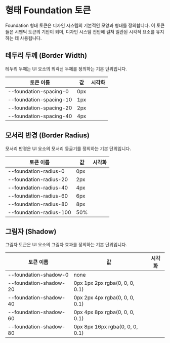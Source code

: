 
<Meta title="Tokens/Foundation/Shape" />

# 형태 Foundation 토큰

Foundation 형태 토큰은 디자인 시스템의 기본적인 모양과 형태를 정의합니다. 이 토큰들은 시맨틱 토큰의 기반이 되며, 디자인 시스템 전반에 걸쳐 일관된 시각적 요소를 유지하는 데 사용됩니다.

## 테두리 두께 (Border Width)

테두리 두께는 UI 요소의 외곽선 두께를 정의하는 기본 단위입니다.

<div className="sb-unstyled">
  <div style={{ marginBottom: '32px' }}>
    <table style={{ borderCollapse: 'collapse', width: '100%' }}>
      <thead>
        <tr style={{ borderBottom: '1px solid #ddd' }}>
          <th style={{ textAlign: 'left', padding: '12px 8px' }}>토큰 이름</th>
          <th style={{ textAlign: 'left', padding: '12px 8px' }}>값</th>
          <th style={{ textAlign: 'left', padding: '12px 8px' }}>시각화</th>
        </tr>
      </thead>
      <tbody>
        <tr style={{ borderBottom: '1px solid #ddd' }}>
          <td style={{ padding: '12px 8px' }}>--foundation-spacing-0</td>
          <td style={{ padding: '12px 8px' }}>0px</td>
          <td style={{ padding: '12px 8px' }}>
            <div style={{ 
              width: '60px', 
              height: '60px', 
              background: '#f0f0f0',
              border: '0px solid #1E88E5'
            }}></div>
          </td>
        </tr>
        <tr style={{ borderBottom: '1px solid #ddd' }}>
          <td style={{ padding: '12px 8px' }}>--foundation-spacing-10</td>
          <td style={{ padding: '12px 8px' }}>1px</td>
          <td style={{ padding: '12px 8px' }}>
            <div style={{ 
              width: '60px', 
              height: '60px', 
              background: '#f0f0f0',
              border: '1px solid #1E88E5'
            }}></div>
          </td>
        </tr>
        <tr style={{ borderBottom: '1px solid #ddd' }}>
          <td style={{ padding: '12px 8px' }}>--foundation-spacing-20</td>
          <td style={{ padding: '12px 8px' }}>2px</td>
          <td style={{ padding: '12px 8px' }}>
            <div style={{ 
              width: '60px', 
              height: '60px', 
              background: '#f0f0f0',
              border: '2px solid #1E88E5'
            }}></div>
          </td>
        </tr>
        <tr style={{ borderBottom: '1px solid #ddd' }}>
          <td style={{ padding: '12px 8px' }}>--foundation-spacing-40</td>
          <td style={{ padding: '12px 8px' }}>4px</td>
          <td style={{ padding: '12px 8px' }}>
            <div style={{ 
              width: '60px', 
              height: '60px', 
              background: '#f0f0f0',
              border: '4px solid #1E88E5'
            }}></div>
          </td>
        </tr>
      </tbody>
    </table>
  </div>
</div>

## 모서리 반경 (Border Radius)

모서리 반경은 UI 요소의 모서리 둥글기를 정의하는 기본 단위입니다.

<div className="sb-unstyled">
  <div style={{ marginBottom: '32px' }}>
    <table style={{ borderCollapse: 'collapse', width: '100%' }}>
      <thead>
        <tr style={{ borderBottom: '1px solid #ddd' }}>
          <th style={{ textAlign: 'left', padding: '12px 8px' }}>토큰 이름</th>
          <th style={{ textAlign: 'left', padding: '12px 8px' }}>값</th>
          <th style={{ textAlign: 'left', padding: '12px 8px' }}>시각화</th>
        </tr>
      </thead>
      <tbody>
        <tr style={{ borderBottom: '1px solid #ddd' }}>
          <td style={{ padding: '12px 8px' }}>--foundation-radius-0</td>
          <td style={{ padding: '12px 8px' }}>0px</td>
          <td style={{ padding: '12px 8px' }}>
            <div style={{ 
              width: '60px', 
              height: '60px', 
              background: '#1E88E5',
              borderRadius: '0px'
            }}></div>
          </td>
        </tr>
        <tr style={{ borderBottom: '1px solid #ddd' }}>
          <td style={{ padding: '12px 8px' }}>--foundation-radius-20</td>
          <td style={{ padding: '12px 8px' }}>2px</td>
          <td style={{ padding: '12px 8px' }}>
            <div style={{ 
              width: '60px', 
              height: '60px', 
              background: '#1E88E5',
              borderRadius: '2px'
            }}></div>
          </td>
        </tr>
        <tr style={{ borderBottom: '1px solid #ddd' }}>
          <td style={{ padding: '12px 8px' }}>--foundation-radius-40</td>
          <td style={{ padding: '12px 8px' }}>4px</td>
          <td style={{ padding: '12px 8px' }}>
            <div style={{ 
              width: '60px', 
              height: '60px', 
              background: '#1E88E5',
              borderRadius: '4px'
            }}></div>
          </td>
        </tr>
        <tr style={{ borderBottom: '1px solid #ddd' }}>
          <td style={{ padding: '12px 8px' }}>--foundation-radius-60</td>
          <td style={{ padding: '12px 8px' }}>6px</td>
          <td style={{ padding: '12px 8px' }}>
            <div style={{ 
              width: '60px', 
              height: '60px', 
              background: '#1E88E5',
              borderRadius: '6px'
            }}></div>
          </td>
        </tr>
        <tr style={{ borderBottom: '1px solid #ddd' }}>
          <td style={{ padding: '12px 8px' }}>--foundation-radius-80</td>
          <td style={{ padding: '12px 8px' }}>8px</td>
          <td style={{ padding: '12px 8px' }}>
            <div style={{ 
              width: '60px', 
              height: '60px', 
              background: '#1E88E5',
              borderRadius: '8px'
            }}></div>
          </td>
        </tr>
        <tr style={{ borderBottom: '1px solid #ddd' }}>
          <td style={{ padding: '12px 8px' }}>--foundation-radius-100</td>
          <td style={{ padding: '12px 8px' }}>50%</td>
          <td style={{ padding: '12px 8px' }}>
            <div style={{ 
              width: '60px', 
              height: '60px', 
              background: '#1E88E5',
              borderRadius: '50%'
            }}></div>
          </td>
        </tr>
      </tbody>
    </table>
  </div>
</div>

## 그림자 (Shadow)

그림자 토큰은 UI 요소의 그림자 효과를 정의하는 기본 단위입니다.

<div className="sb-unstyled">
  <div style={{ marginBottom: '32px' }}>
    <table style={{ borderCollapse: 'collapse', width: '100%' }}>
      <thead>
        <tr style={{ borderBottom: '1px solid #ddd' }}>
          <th style={{ textAlign: 'left', padding: '12px 8px' }}>토큰 이름</th>
          <th style={{ textAlign: 'left', padding: '12px 8px' }}>값</th>
          <th style={{ textAlign: 'left', padding: '12px 8px' }}>시각화</th>
        </tr>
      </thead>
      <tbody>
        <tr style={{ borderBottom: '1px solid #ddd' }}>
          <td style={{ padding: '12px 8px' }}>--foundation-shadow-0</td>
          <td style={{ padding: '12px 8px' }}>none</td>
          <td style={{ padding: '12px 8px' }}>
            <div style={{ 
              width: '60px', 
              height: '60px', 
              background: '#FFFFFF',
              boxShadow: 'none',
              border: '1px solid #e0e0e0',
              borderRadius: '4px'
            }}></div>
          </td>
        </tr>
        <tr style={{ borderBottom: '1px solid #ddd' }}>
          <td style={{ padding: '12px 8px' }}>--foundation-shadow-20</td>
          <td style={{ padding: '12px 8px' }}>0px 1px 2px rgba(0, 0, 0, 0.1)</td>
          <td style={{ padding: '12px 8px' }}>
            <div style={{ 
              width: '60px', 
              height: '60px', 
              background: '#FFFFFF',
              boxShadow: '0px 1px 2px rgba(0, 0, 0, 0.1)',
              borderRadius: '4px'
            }}></div>
          </td>
        </tr>
        <tr style={{ borderBottom: '1px solid #ddd' }}>
          <td style={{ padding: '12px 8px' }}>--foundation-shadow-40</td>
          <td style={{ padding: '12px 8px' }}>0px 2px 4px rgba(0, 0, 0, 0.1)</td>
          <td style={{ padding: '12px 8px' }}>
            <div style={{ 
              width: '60px', 
              height: '60px', 
              background: '#FFFFFF',
              boxShadow: '0px 2px 4px rgba(0, 0, 0, 0.1)',
              borderRadius: '4px'
            }}></div>
          </td>
        </tr>
        <tr style={{ borderBottom: '1px solid #ddd' }}>
          <td style={{ padding: '12px 8px' }}>--foundation-shadow-60</td>
          <td style={{ padding: '12px 8px' }}>0px 4px 8px rgba(0, 0, 0, 0.1)</td>
          <td style={{ padding: '12px 8px' }}>
            <div style={{ 
              width: '60px', 
              height: '60px', 
              background: '#FFFFFF',
              boxShadow: '0px 4px 8px rgba(0, 0, 0, 0.1)',
              borderRadius: '4px'
            }}></div>
          </td>
        </tr>
        <tr style={{ borderBottom: '1px solid #ddd' }}>
          <td style={{ padding: '12px 8px' }}>--foundation-shadow-80</td>
          <td style={{ padding: '12px 8px' }}>0px 8px 16px rgba(0, 0, 0, 0.1)</td>
          <td style={{ padding: '12px 8px' }}>
            <div style={{ 
              width: '60px', 
              height: '60px', 
              background: '#FFFFFF',
              boxShadow: '0px 8px 16px rgba(0, 0, 0, 0.1)',
              borderRadius: '4px'
            }}></div>
          </td>
        </tr>
      </tbody>
    </table>
  </div>
</div> 